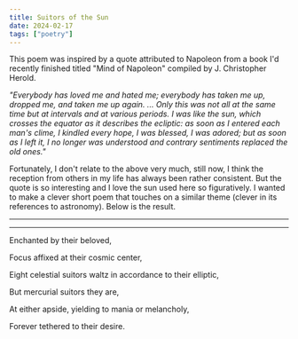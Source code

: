 ```yaml
---
title: Suitors of the Sun
date: 2024-02-17
tags: ["poetry"]
---
```



<AuthorNote>
This poem was inspired by a quote attributed to Napoleon from a book I'd recently finished titled "Mind of Napoleon" compiled by J. Christopher Herold. 

 *"Everybody has loved me and hated me; everybody has taken me up, dropped me, and taken me up again. ... Only this was not all at the same time but at intervals and at various periods. I was like the sun, which crosses the equator as it describes the ecliptic: as soon as I entered each man's clime, I kindled every hope, I was blessed, I was adored; but as soon as I left it, I no longer was understood and contrary sentiments replaced the old ones."* 

 Fortunately, I don't relate to the above very much, still now, I think the reception from others in my life has always been rather consistent. But the quote is so interesting and I love the sun used here so figuratively. I wanted to make a clever short poem that touches on a similar theme (clever in its references to astronomy). Below is the result.
</AuthorNote>

---
---

Enchanted by their beloved,

Focus affixed at their cosmic center,

Eight celestial suitors waltz in accordance to their elliptic,

But mercurial suitors they are,

At either apside, yielding to mania or melancholy,

Forever tethered to their desire.